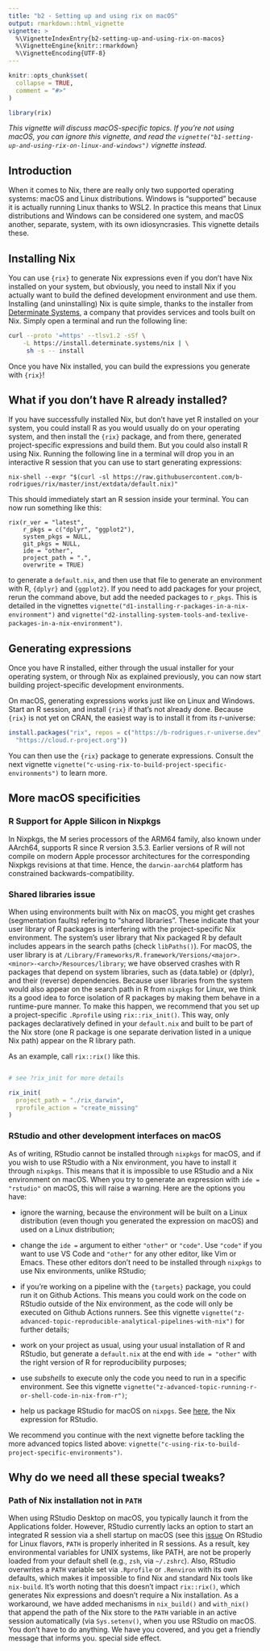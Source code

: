 ```yaml
---
title: "b2 - Setting up and using rix on macOS"
output: rmarkdown::html_vignette
vignette: >
  %\VignetteIndexEntry{b2-setting-up-and-using-rix-on-macos}
  %\VignetteEngine{knitr::rmarkdown}
  %\VignetteEncoding{UTF-8}
---
```


```r
knitr::opts_chunk$set(
  collapse = TRUE,
  comment = "#>"
)
```

```r
library(rix)
```

<!-- WARNING - This vignette is generated by {fusen} from dev/b2-macos.Rmd: do not edit by hand -->

*This vignette will discuss macOS-specific topics. If you're not using macOS, 
you can ignore this vignette, and read the 
`vignette("b1-setting-up-and-using-rix-on-linux-and-windows")`
vignette instead.*


## Introduction

When it comes to Nix, there are really only two supported operating systems: 
macOS and Linux distributions. Windows is "supported" because it is actually
running Linux thanks to WSL2. In practice this means that Linux distributions
and Windows can be considered one system, and macOS another, separate, system,
with its own idiosyncrasies. This vignette details these.


## Installing Nix

You can use `{rix}` to generate Nix expressions even if you don't have Nix
installed on your system, but obviously, you need to install Nix if you actually
want to build the defined development environment and use them. Installing (and
uninstalling) Nix is quite simple, thanks to the installer from
[Determinate Systems](https://determinate.systems/posts/determinate-nix-installer),
a company that provides services and tools built on Nix. Simply open a terminal
and run the following line:


```sh
curl --proto '=https' --tlsv1.2 -sSf \
    -L https://install.determinate.systems/nix | \
     sh -s -- install
```

Once you have Nix installed, you can build the expressions you generate with
`{rix}`!


## What if you don't have R already installed?

If you have successfully installed Nix, but don't have yet R installed on your
system, you could install R as you would usually do on your operating system,
and then install the `{rix}` package, and from there, generated project-specific
expressions and build them. But you could also install R using Nix. Running the
following line in a terminal will drop you in an interactive R session that you
can use to start generating expressions:

```
nix-shell --expr "$(curl -sl https://raw.githubusercontent.com/b-rodrigues/rix/master/inst/extdata/default.nix)"
```

This should immediately start an R session inside your terminal. You can now run
something like this:

```
rix(r_ver = "latest",
    r_pkgs = c("dplyr", "ggplot2"),
    system_pkgs = NULL,
    git_pkgs = NULL,
    ide = "other",
    project_path = ".",
    overwrite = TRUE)
```

to generate a `default.nix`, and then use that file to generate an environment
with R, `{dplyr}` and `{ggplot2}`. If you need to add packages for your project,
rerun the command above, but add the needed packages to `r_pkgs`. This is
detailed in the vignettes
`vignette("d1-installing-r-packages-in-a-nix-environment")` and
`vignette("d2-installing-system-tools-and-texlive-packages-in-a-nix-environment")`.


## Generating expressions

Once you have R installed, either through the usual installer for your operating
system, or through Nix as explained previously, you can now start building
project-specific development environments.

On macOS, generating expressions works just like on Linux and Windows. Start an
R session, and install `{rix}` if that's not already done. Because `{rix}` is
not yet on CRAN, the easiest way is to install it from its r-universe:


```r
install.packages("rix", repos = c("https://b-rodrigues.r-universe.dev",
  "https://cloud.r-project.org"))
```

You can then use the `{rix}` package to generate expressions. Consult the
next vignette `vignette("c-using-rix-to-build-project-specific-environments")`
to learn more.


## More macOS specificities

### R Support for Apple Silicon in Nixpkgs

In Nixpkgs, the M series processors of the ARM64 family, also known under
AArch64, supports R since R version 3.5.3. Earlier versions of R will not 
compile on modern Apple processor architectures for the corresponding Nixpkgs
revisions at that time. Hence, the `darwin-aarch64` platform has constrained
backwards-compatibility.


### Shared libraries issue

When using environments built with Nix on macOS, you might get crashes 
(segmentation faults) refering to "shared libraries". These indicate that your
user library of R packages is interfering with the project-specific Nix
environment. The system's user library that Nix packaged R by default includes 
appears in the search paths (check `libPaths()`). For macOS, the user library is
at
`/Library/Frameworks/R.framework/Versions/<major>.<minor>-<arch>/Resources/library`;
we have observed crashes with R packages that depend on system libraries, such
as {data.table} or {dplyr}, and their (reverse) dependencies. Because user
libraries from the system would also appear on the search path in R from 
`nixpkgs` for Linux, we think its a good idea to force isolation of R packages
by making them behave in a runtime-pure manner. To make this happen, we
recommend that you set up a project-specific `.Rprofile` using 
`rix::rix_init()`. This way, only packages declaratively defined in your
`default.nix` and built to be part of the Nix store (one R package is one
separate derivation listed in a unique Nix path) appear on the R library path.

As an example, call `rix::rix()` like this.

``` r

# see ?rix_init for more details

rix_init(
  project_path = "./rix_darwin",
  rprofile_action = "create_missing"
)
```


### RStudio and other development interfaces on macOS

As of writing, RStudio cannot be installed through `nixpkgs` for macOS, and if
you wish to use RStudio with a Nix environment, you have to install it through
`nixpkgs`. This means that it is impossible to use RStudio and a Nix environment
on macOS. When you try to generate an expression with `ide =
"rstudio"` on macOS, this will raise a warning. Here are the options you have:

- ignore the warning, because the environment will be built on a Linux
  distribution (even though you generated the expression on macOS) and used on a
  Linux distribution;
- change the `ide =` argument to either `"other"` or `"code"`. Use `"code"` if
  you want to use VS Code and `"other"` for any other editor, like Vim or Emacs.
  These other editors don't need to be installed through `nixpkgs` to use Nix 
  environments, unlike RStudio;
- if you're working on a pipeline with the `{targets}` package, you could run it
  on Github Actions. This means you could work on the code on RStudio outside
  of the Nix environment, as the code will only be executed on Github Actions 
  runners. See this vignette 
  `vignette("z-advanced-topic-reproducible-analytical-pipelines-with-nix")` for
  further details;
- work on your project as usual, using your usual installation of R and RStudio,
  but generate a `default.nix` at the end with `ide = "other"` with the right
  version of R for reproducibility purposes;
- use *subshells* to execute only the code you need to run in a specific
  environment. See this vignette 
  `vignette("z-advanced-topic-running-r-or-shell-code-in-nix-from-r")`;

- help us package RStudio for macOS on `nixpgs`. See
  [here](https://github.com/NixOS/nixpkgs/blob/master/pkgs/applications/editors/rstudio/default.nix),
  the Nix expression for RStudio.
  
We recommend you continue with the next vignette before tackling the more 
advanced topics listed above: `vignette("c-using-rix-to-build-project-specific-environments")`.


## Why do we need all these special tweaks?

### Path of Nix installation not in `PATH`

When using RStudio Desktop on macOS, you typically launch it from the
Applications folder. However, RStudio currently lacks an option to start an
integrated R session via a shell startup on macOS (see this
[issue](https://github.com/rstudio/rstudio/issues/13341) On RStudio for Linux
flavors, `PATH` is properly inherited in R sessions. As a result, key
environmental variables for UNIX systems, like PATH, are not be properly loaded
from your default shell (e.g., `zsh`, via `~/.zshrc`). Also, RStudio overwrites
a `PATH` variable set via `.Rprofile` or `.Renviron` with its own defaults,
which makes it impossible to find Nix and standard Nix tools like `nix-build`.
It's worth noting that this doesn't impact `rix::rix()`, which generates Nix
expressions and doesn't require a Nix installation. As a workaround, we have
added mechanisms in `nix_build()` and `with_nix()` that append the path of the
Nix store to the `PATH` variable in an active session automatically (via
`Sys.setenv()`, when you use RStudio on macOS. You don't have to do anything. We
have you covered, and you get a friendly message that informs you. special side
effect.

